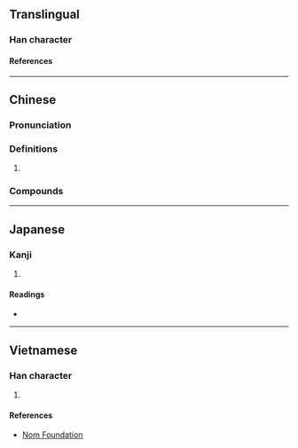 {{character info/new}}
==Translingual==

===Han character===
{{Han char|rn=30|rad=口|as=22|sn=25|four=60032|canj=RJBV|ids=⿰口囊}}

====References====
{{Han ref|kx=0216.071|dkj=04666|dj=0439.090|hdz=10709.180|uh=56D4}}

----

==Chinese==
{{zh-forms|alt=𰀉-second round simplified}}

===Pronunciation===
{{zh-pron
|m=nāng
|c=nong4
|cat=
}}

===Definitions===
{{zh-hanzi}}

# {{zh-used2|c}}

===Compounds===
{{zh-der|囔囔|嘟囔|嘟嘟囔囔|突突囔囔}}

----

==Japanese==

===Kanji===
{{ja-kanji|grade=|rs=口22}}

# {{rfdef|ja|sort=口22}}

====Readings====
* {{ja-readings|on=[[どう]] (dō)|kun=}}

----

==Vietnamese==

===Han character===
{{vi-hantu|[[nang]]|rs=口22}}

# {{rfdef|vi|sort=口22}}

====References====
* [http://nomfoundation.org/common/nom_details.php?codepoint=56d4 Nom Foundation]